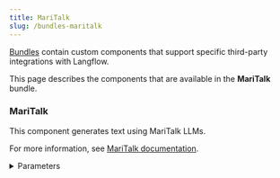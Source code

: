 ```yaml
---
title: MariTalk
slug: /bundles-maritalk
---
```



[Bundles](/components-bundle-components) contain custom components that support specific third-party integrations with Langflow.

This page describes the components that are available in the **MariTalk** bundle.

### MariTalk

This component generates text using MariTalk LLMs.

For more information, see [MariTalk documentation](https://www.maritalk.com/).

<details>
<summary>Parameters</summary>

**Inputs**

| Name | Type | Description |
|------|------|-------------|
| max_tokens | Integer | The maximum number of tokens to generate. Set to `0` for unlimited tokens. Default: `512`. |
| model_name | String | The name of the MariTalk model to use. Options: `sabia-2-small`, `sabia-2-medium`. Default: `sabia-2-small`. |
| api_key | SecretString | The MariTalk API Key to use for authentication. |
| temperature | Float | Controls randomness in the output. Range: `[0.0, 1.0]`. Default: `0.5`. |
| endpoint_url | String | The MariTalk API endpoint. Default: `https://api.maritalk.com`. |

**Outputs**

| Name | Type | Description |
|------|------|-------------|
| model | LanguageModel | An instance of ChatMariTalk configured with the specified parameters. |

</details>
